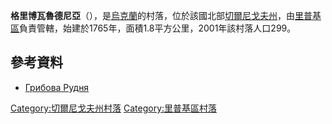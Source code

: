 {{coord|51|56|58|N|31|5|53|E|scale:100000|display=title}}

'''格里博瓦魯德尼亞'''（{{lang-uk|Грибова Рудня}}），是[[烏克蘭|烏克蘭]]的村落，位於該國北部[[切爾尼戈夫州|切爾尼戈夫州]]，由[[里普基區|里普基區]]負責管轄，始建於1765年，面積1.8平方公里，2001年該村落人口299。

==參考資料==
*[http://gska2.rada.gov.ua/pls/z7502/A005?rdat1=11.02.2008&rf7571=41048 Грибова Рудня]{{dead link|date=2018年3月 |bot=InternetArchiveBot |fix-attempted=yes }}

[[Category:切爾尼戈夫州村落|Category:切爾尼戈夫州村落]]
[[Category:里普基區村落|Category:里普基區村落]]


{{Chernihiv-geo-stub}}